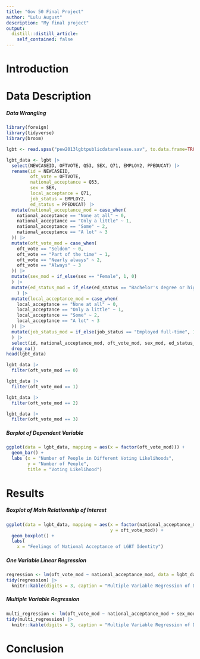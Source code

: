 ```yaml
---
title: "Gov 50 Final Project"
author: "Lulu August"
description: "My final project"
output:
  distill::distill_article:
    self_contained: false
---
```




# Introduction


# Data Description

##### Data Wrangling

```r
library(foreign)
library(tidyverse)
library(broom)
```

```r
lgbt <- read.spss("pew2013lgbtpublicdatarelease.sav", to.data.frame=TRUE)

lgbt_data <- lgbt |>
  select(NEWCASEID, OFTVOTE, Q53, SEX, Q71, EMPLOY2, PPEDUCAT) |>
  rename(id = NEWCASEID,
         oft_vote = OFTVOTE,
         national_acceptance = Q53,
         sex = SEX,
         local_acceptance = Q71,
         job_status = EMPLOY2,
         ed_status = PPEDUCAT) |>
  mutate(national_acceptance_mod = case_when(
    national_acceptance == "None at all" ~ 0,
    national_acceptance == "Only a little" ~ 1,
    national_acceptance == "Some" ~ 2,
    national_acceptance == "A lot" ~ 3
  )) |>
  mutate(oft_vote_mod = case_when(
    oft_vote == "Seldom" ~ 0,
    oft_vote == "Part of the time" ~ 1,
    oft_vote == "Nearly always" ~ 2,
    oft_vote == "Always" ~ 3
  )) |>
  mutate(sex_mod = if_else(sex == "Female", 1, 0)
  ) |>
  mutate(ed_status_mod = if_else(ed_status == "Bachelor's degree or higher", 1, 0)
    ) |>
  mutate(local_acceptance_mod = case_when(
    local_acceptance == "None at all" ~ 0,
    local_acceptance == "Only a little" ~ 1,
    local_acceptance == "Some" ~ 2,
    local_acceptance == "A lot" ~ 3
  )) |>
  mutate(job_status_mod = if_else(job_status == "Employed full-time", 1, 0)
  ) |>
  select(id, national_acceptance_mod, oft_vote_mod, sex_mod, ed_status_mod, local_acceptance_mod) |>
  drop_na()
head(lgbt_data)
```


```r
lgbt_data |>
  filter(oft_vote_mod == 0)

lgbt_data |>
  filter(oft_vote_mod == 1)

lgbt_data |>
  filter(oft_vote_mod == 2)

lgbt_data |>
  filter(oft_vote_mod == 3)
```

##### Barplot of Dependent Variable
```r
ggplot(data = lgbt_data, mapping = aes(x = factor(oft_vote_mod))) +
  geom_bar() +
  labs (x = "Number of People in Different Voting Likelihoods",
        y = "Number of People",
        title = "Voting Likelihood")
```

# Results

##### Boxplot of Main Relationship of Interest
```r
ggplot(data = lgbt_data, mapping = aes(x = factor(national_acceptance_mod),
                                       y = oft_vote_mod)) +
  geom_boxplot() +
  labs(
    x = "Feelings of National Acceptance of LGBT Identity")
```

##### One Variable Linear Regression
```r
regression <- lm(oft_vote_mod ~ national_acceptance_mod, data = lgbt_data)
tidy(regression) |>
  knitr::kable(digits = 3, caption = "Multiple Variable Regression of Different Factors and Voting Likelihood")
```

##### Multiple Variable Regression
```r
multi_regression <- lm(oft_vote_mod ~ national_acceptance_mod + sex_mod + ed_status_mod + local_acceptance_mod, data = lgbt_data)
tidy(multi_regression) |>
  knitr::kable(digits = 3, caption = "Multiple Variable Regression of Different Factors and Voting Likelihood")
```


# Conclusion
